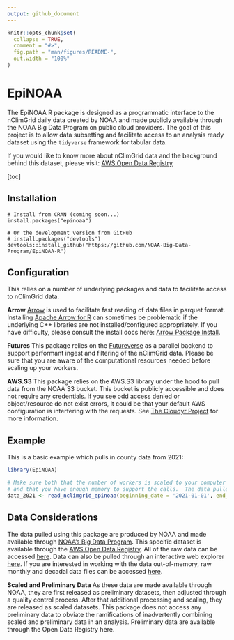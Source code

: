 ```yaml
---
output: github_document
---
```


<!-- README.md is generated from README.Rmd. Please edit that file -->

```r
knitr::opts_chunk$set(
  collapse = TRUE,
  comment = "#>",
  fig.path = "man/figures/README-",
  out.width = "100%"
)
```

# EpiNOAA

<!-- badges: start -->
<!-- badges: end -->

The EpiNOAA R package is designed as a programmatic interface to the nClimGrid daily data created by NOAA and made publicly available through the NOAA Big Data Program on public cloud providers.  The goal of this project is to allow data subsetting and facilitate access to an analysis ready dataset using the `tidyverse` framework for tabular data.  

If you would like to know more about nClimGrid data and the background behind this dataset, please visit: [AWS Open Data Registry](https://registry.opendata.aws/noaa-nclimgrid/)

[toc]

## Installation

```
# Install from CRAN (coming soon...)
install.packages("epinoaa")

# Or the development version from GitHub
# install.packages("devtools")
devtools::install_github("https://github.com/NOAA-Big-Data-Program/EpiNOAA-R")

```

## Configuration

This relies on a number of underlying packages and data to facilitate access to nClimGrid data.  

__Arrow__  [Arrow](https://arrow.apache.org/) is used to facilitate fast reading of data files in parquet format.  Installing [Apache Arrow for R](https://arrow.apache.org/docs/r/) can sometimes be problematic if the underlying C++ libraries are not installed/configured appropriately.  If you have difficulty, please consult the install docs here: [Arrow Package Install](https://arrow.apache.org/docs/r/articles/install.html).

__Futures__ This package relies on the [Futureverse](https://www.futureverse.org/) as a parallel backend to support performant ingest and filtering of the nClimGrid data.  Please be sure that you are aware of the computational resources needed before scaling up your workers.  

__AWS.S3__ This package relies on the AWS.S3 library under the hood to pull data from the NOAA S3 bucket.  This bucket is publicly accessible and does not require any credentials.  If you see odd access denied or object/resource do not exist errors, it could be that your default AWS configuration is interfering with the requests.  See [The Cloudyr Project](https://cloudyr.github.io/) for more information.


## Example

This is a basic example which pulls in county data from 2021:

```r
library(EpiNOAA)

# Make sure both that the number of workers is scaled to your computer
# and that you have enough memory to support the calls.  The data pulled below are ~100mb
data_2021 <- read_nclimgrid_epinoaa(beginning_date = '2021-01-01', end_date = '2021-12-31', workers = 10)

```

## Data Considerations

The data pulled using this package are produced by NOAA and made available through [NOAA's Big Data Program](https://www.noaa.gov/information-technology/big-data).  This specific dataset is available through the [AWS Open Data Registry](https://registry.opendata.aws/noaa-nclimgrid/).  All of the raw data can be accessed [here](https://noaa-nclimgrid-daily-pds.s3.amazonaws.com/index.html).  Data can also be pulled through an interactive web explorer [here](http://shiny-app-lb-db29d17-1318539185.us-east-1.elb.amazonaws.com/arc-nclimgrid-downloader/).  If you are interested in working with the data out-of-memory, raw monthly and decadal data files can be accessed [here](https://noaa-nclimgrid-daily-pds.s3.amazonaws.com/index.html#EpiNOAA/).  

__Scaled and Preliminary Data__ As these data are made available through NOAA, they are first released as preliminary datasets, then adjusted through a quality control process.  After that additional processing and scaling, they are released as scaled datasets. This package does not access any preliminary data to obviate the ramifications of inadvertently combining scaled and preliminary data in an analysis.  Preliminary data are available through the Open Data Registry here. 


